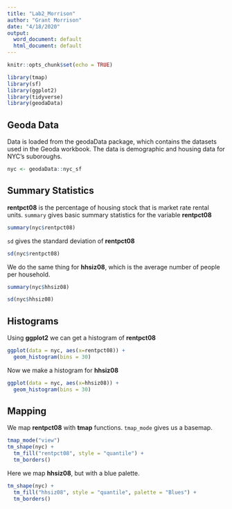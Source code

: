 ```yaml
---
title: "Lab2_Morrison"
author: "Grant Morrison"
date: "4/18/2020"
output:
  word_document: default
  html_document: default
---
```


```r
knitr::opts_chunk$set(echo = TRUE)
```


```r
library(tmap)
library(sf)
library(ggplot2)
library(tidyverse)
library(geodaData)
```



## Geoda Data

Data is loaded from the geodaData package, which contains the datasets used in the
Geoda workbook. The data is demographic and housing data for NYC's suboroughs.
```r
nyc <- geodaData::nyc_sf
```

## Summary Statistics


**rentpct08** is the percentage of housing stock that is market rate rental units.
`summary` gives basic summary statistics for the variable **rentpct08**
```r
summary(nyc$rentpct08)
```

`sd` gives the standard deviation of **rentpct08**
```r
sd(nyc$rentpct08)
```


We do the same thing for **hhsiz08**, which is the average number of people per 
household.
```r
summary(nyc$hhsiz08)
```


```r
sd(nyc$hhsiz08)
```

## Histograms

Using **ggplot2** we can get a histogram of **rentpct08**
```r
ggplot(data = nyc, aes(x=rentpct08)) +
  geom_histogram(bins = 30)
```


Now we make a histogram for **hhsiz08**
```r
ggplot(data = nyc, aes(x=hhsiz08)) +
  geom_histogram(bins = 30)
```


## Mapping

We map **rentpct08** with **tmap** functions. `tmap_mode` gives us a 
basemap. 
```r
tmap_mode("view")
tm_shape(nyc) +
  tm_fill("rentpct08", style = "quantile") +
  tm_borders() 
```


Here we map **hhsiz08**, but with a blue palette.
```r
tm_shape(nyc) +
  tm_fill("hhsiz08", style = "quantile", palette = "Blues") +
  tm_borders() 
```
